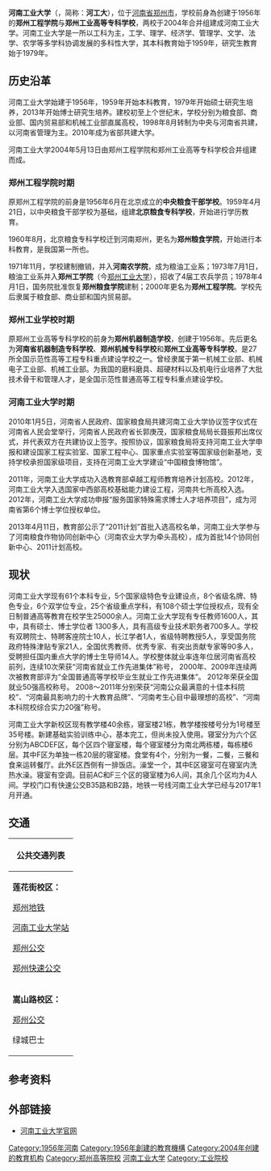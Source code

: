 {{multiple issues|
{{copypaste|time=2017-09-16T21:44:54+00:00}}
{{newsrelease|time=2017-09-16T21:44:54+00:00}}
}}
{{About|位于河南省郑州市的一所高等院校|位于该校莲花街校区附近并因此得名的[[郑州地铁1号线|郑州地铁1号线]]车站|河南工业大学站}}
{{Infobox university
| Name = 河南工业大学
| EnglishName = '''Henan University of Technology'''
| 图像 = Henan University of Technology.jpg
| SealImage = [[File:Hngydx.png|180px]]
| 图像说明 = 新校区校门
| SealInfo = 
| Motto = 
| Established = 1956年中央粮食干部学校
| Type = 公立
| Secretary = [[张元_(校长)|张元]]
| President = [[李成伟_(1972年)|李成伟]]
| Location = {{CHN}}[[河南省|河南省]][[郑州市|郑州市]]
| AreaTotal = 
| Department = 
| Faculty = 1,600余人
| Professor = 
| Associate Professor = 
| Assistant Professor = 
| Lecturer = 
| Student = 25,000余人
| Website = [http://www.haut.edu.cn/ 河南工业大学官网]
}}
'''河南工业大学'''（{{lang-en|'''Henan University of Technology'''}}，简称：'''河工大'''），位于[[河南省|河南省]][[郑州市|郑州市]]，学校前身為创建于1956年的'''郑州工程学院'''与'''郑州工业高等专科学校'''，两校于2004年合并组建成河南工业大学。河南工业大学是一所以工科为主，工学、理学、经济学、管理学、文学、法学、农学等多学科协调发展的多科性大学，其本科教育始于1959年，研究生教育始于1979年。

== 历史沿革 ==
河南工业大学始建于1956年，1959年开始本科教育，1979年开始硕士研究生培养，2013年开始博士研究生培养。建校初至上个世纪末，学校分别为粮食部、商业部、国内贸易部和机械工业部直属高校，1998年8月转制为中央与河南省共建，以河南省管理为主。2010年成为省部共建大学。

河南工业大学2004年5月13日由郑州工程学院和郑州工业高等专科学校合并组建而成。

=== 郑州工程学院时期 ===
原郑州工程学院的前身是1956年6月在北京成立的'''中央粮食干部学校'''。1959年4月21日，以中央粮食干部学校为基础，组建'''北京粮食专科学校'''，开始进行学历教育。

1960年8月，北京粮食专科学校迁到河南郑州，更名为'''郑州粮食学院'''，开始进行本科教育，是我国第一所也{{Fact|是亚洲唯一的粮食院校，有“亚洲粮院”的美誉|time=2017-09-17}}。

1971年11月，学校建制撤销，并入'''河南农学院'''，成为粮油工业系；1973年7月1日，粮油工业系并入'''郑州工学院'''（今[[郑州工业大学|郑州工业大学]]），招收了4届工农兵学员；1978年4月1日，国务院批准恢复'''郑州粮食学院'''建制；2000年更名为'''郑州工程学院'''。学校先后隶属于粮食部、商业部和国内贸易部。

=== 郑州工业学校时期 ===
原郑州工业高等专科学校的前身为'''郑州机器制造学校'''，创建于1956年。先后更名为'''河南省机器制造专科学校'''、'''郑州机械专科学校'''和'''郑州工业高等专科学校'''，是27所全国示范性高等工程专科重点建设学校之一。曾经隶属于第一机械工业部、机械电子工业部、机械工业部。为我国的磨料磨具、超硬材料以及机电行业培养了大批技术骨干和管理人才，是全国示范性普通高等工程专科重点建设学校。

=== 河南工业大学时期 ===
2010年1月5日，河南省人民政府、国家粮食局共建河南工业大学协议签字仪式在河南省人民会堂举行，河南省人民政府省长郭庚茂，国家粮食局局长聂振邦出席仪式，并代表双方在共建协议上签字。按照协议，国家粮食局将支持河南工业大学申报和建设国家工程实验室、国家工程中心、国家重点实验室等国家级创新基地，支持学校承担国家级项目，支持在河南工业大学建设“中国粮食博物馆”。

2011年，河南工业大学成功入选教育部卓越工程师教育培养计划高校。2012年，河南工业大学入选国家中西部高校基础能力建设工程，河南共七所高校入选。2012年，河南工业大学成功申报“服务国家特殊需求博士人才培养项目”，成为河南省第6个博士学位授权单位。

2013年4月11日，教育部公示了“2011计划”首批入选高校名单，河南工业大学参与了河南粮食作物协同创新中心（河南农业大学为牵头高校），成为首批14个协同创新中心、2011计划高校。

== 现状 ==
河南工业大学现有61个本科专业，5个国家级特色专业建设点，8个省级名牌、特色专业，6个双学位专业，25个省级重点学科，有108个硕士学位授权点，现有全日制普通高等教育在校学生25000余人。河南工业大学现有专任教师1600人，其中，具有硕士、博士学位者 1300多人，具有高级专业技术职务者700多人。学校有双聘院士、特聘客座院士10人，长江学者1人，省级特聘教授5人，享受国务院政府特殊津贴专家21人，全国优秀教师、优秀专家、有突出贡献专家等90多人，受聘担任国内重点大学的博士生导师14人。学校整体就业率连年位居河南省高校前列，连续10次荣获“河南省就业工作先进集体”称号， 2000年、2009年连续两次被教育部评为“全国普通高等学校毕业生就业工作先进集体”。 2012年荣获全国就业50强高校称号。 2008～2011年分别荣获“河南公众最满意的十佳本科院校”、“河南最具影响力的十大教育品牌”、“河南考生心目中最理想的高校”、“河南本科院校综合实力20强”称号。

河南工业大学新校区现有教学楼40余栋，寝室楼21栋，教学楼按楼号分为1号楼至35号楼。新建基础实验训练中心，基本完工，但尚未投入使用。寝室分为六个区分别为ABCDEF区，每个区四个寝室楼，每个寝室楼分为南北两栋楼，每栋楼6层。其中F区为单独一栋20层的寝室楼。食堂有4个，分别为一餐，二餐，三餐和食来运转餐厅。此外E区西侧有一排饭店。澡堂一个，其中E区寝室可在寝室内洗热水澡。寝室有空调。目前AC和F三个区的寝室楼为6人间，其余几个区均为4人间。学校门口有快速公交B35路和B2路，地铁一号线河南工业大学已经与2017年1月开通。

==交通==
{| class="mw-collapsible mw-collapsed wikitable" style="margin: 0 auto; width: auto;" 
! 公共交通列表
|-
|'''莲花街校区：'''
;[[郑州地铁|郑州地铁]]
{{郑州地铁路线标志|1|blink}} [[河南工业大学站|河南工业大学站]]
;[[郑州公交|郑州公交]]
{{郑州公交路线简单列表|width=98%|header=河南工业大学（近南门）|45|S150|Y20}}
{{郑州公交路线简单列表|width=98%|header=大谢新村（近西门）|45|B2|B35|S152|Y20}}
;[[郑州快速公交|郑州快速公交]]
{{郑州公交路线简单列表|width=98%|header=河南工业大学|B2|B35|B66}}
|-
|'''嵩山路校区：'''
;[[郑州公交|郑州公交]]
{{郑州公交路线简单列表|width=98%|header=嵩山路伊河路|1|58|84|B11|S112|S123}}
{{郑州公交路线简单列表|width=98%|header=伊河路嵩山路|201|S112|S125}}
;绿城巴士
{{郑州公交路线简单列表|width=98%|header=嵩山路伊河路|560}}
|}


== 参考资料 ==
{{reflist}}

== 外部链接 ==
*[http://www.haut.edu.cn/ 河南工业大学官网] {{Wayback|url=http://www.haut.edu.cn/ |date=20080512170322 }}

{{河南高等院校}}
{{中华人民共和国中西部高校基础能力建设工程}}
{{中华人民共和国省部共建制高等院校}}
{{Henan topics}}
[[Category:1956年河南|Category:1956年河南]]
[[Category:1956年創建的教育機構|Category:1956年創建的教育機構]]
[[Category:2004年创建的教育机构|Category:2004年创建的教育机构]]
[[Category:郑州高等院校|Category:郑州高等院校]]
[[Category:河南工业大学|]]
[[Category:工业院校|Category:工业院校]]